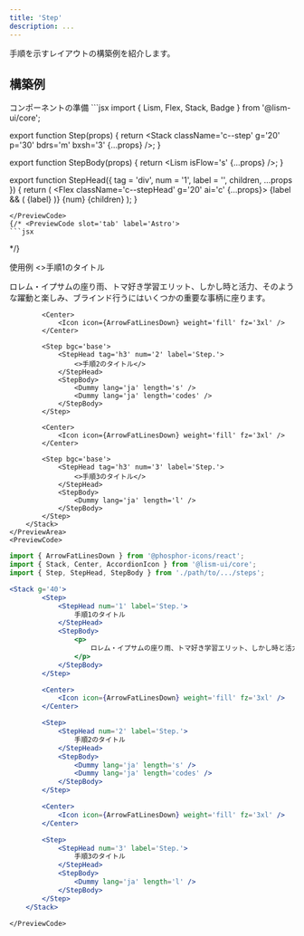 ```yaml
---
title: 'Step'
description: ...
---
```




手順を示すレイアウトの構築例を紹介します。


## 構築例

<Preview>
<PreviewTitle>コンポーネントの準備</PreviewTitle>
<PreviewCode slot='tab' label='React'>
```jsx
import { Lism, Flex, Stack, Badge } from '@lism-ui/core';

export function Step(props) {
	return <Stack className='c--step' g='20' p='30' bdrs='m' bxsh='3' {...props} />;
}

export function StepBody(props) {
	return <Lism isFlow='s' {...props} />;
}

export function StepHead({ tag = 'div', num = '1', label = '', children, ...props }) {
	return (
		<Flex className='c--stepHead' g='20' ai='c' {...props}>
			<Badge tag='div' variant='fill' lh='1' px='20' py='5' g='5' ai='c' bdrs='full'>
				{label && (
					<Lism tag='span' fz='xs' fs='i'>
						{label}
					</Lism>
				)}
				<Lism tag='span' fz='xl' ff='mono' fs='i'>
					{num}
				</Lism>
			</Badge>
			<Lism tag={tag} f='inherit' fw='bold'>
				{children}
			</Lism>
		</Flex>
	);
}
```
</PreviewCode>
{/* <PreviewCode slot='tab' label='Astro'>
```jsx
```
</PreviewCode> */}
</Preview>

<Preview>
	<PreviewTitle>使用例</PreviewTitle>
	<PreviewArea resize nogrid p='40'>
		<Stack g='40'>
			<Step bgc='base'>
				<StepHead tag='h3' num='1' label='Step.'>
					<>手順1のタイトル</>
				</StepHead>
				<StepBody>
					<p>
						ロレム・イプサムの座り雨、トマ好き学習エリット、しかし時と活力、そのような躍動と楽しみ、ブラインド行うにはいくつかの重要な事柄に座ります。
					</p>
				</StepBody>
			</Step>

			<Center>
				<Icon icon={ArrowFatLinesDown} weight='fill' fz='3xl' />
			</Center>

			<Step bgc='base'>
				<StepHead tag='h3' num='2' label='Step.'>
					<>手順2のタイトル</>
				</StepHead>
				<StepBody>
					<Dummy lang='ja' length='s' />
					<Dummy lang='ja' length='codes' />
				</StepBody>
			</Step>

			<Center>
				<Icon icon={ArrowFatLinesDown} weight='fill' fz='3xl' />
			</Center>

			<Step bgc='base'>
				<StepHead tag='h3' num='3' label='Step.'>
					<>手順3のタイトル</>
				</StepHead>
				<StepBody>
					<Dummy lang='ja' length='l' />
				</StepBody>
			</Step>
		</Stack>
	</PreviewArea>
	<PreviewCode>
```jsx
import { ArrowFatLinesDown } from '@phosphor-icons/react';
import { Stack, Center, AccordionIcon } from '@lism-ui/core';
import { Step, StepHead, StepBody } from './path/to/.../steps';

<Stack g='40'>
		<Step>
			<StepHead num='1' label='Step.'>
				手順1のタイトル
			</StepHead>
			<StepBody>
				<p>
					ロレム・イプサムの座り雨、トマ好き学習エリット、しかし時と活力、そのような躍動と楽しみ、ブラインド行うにはいくつかの重要な事柄に座ります。
				</p>
			</StepBody>
		</Step>

		<Center>
			<Icon icon={ArrowFatLinesDown} weight='fill' fz='3xl' />
		</Center>

		<Step>
			<StepHead num='2' label='Step.'>
				手順2のタイトル
			</StepHead>
			<StepBody>
				<Dummy lang='ja' length='s' />
				<Dummy lang='ja' length='codes' />
			</StepBody>
		</Step>

		<Center>
			<Icon icon={ArrowFatLinesDown} weight='fill' fz='3xl' />
		</Center>

		<Step>
			<StepHead num='3' label='Step.'>
				手順3のタイトル
			</StepHead>
			<StepBody>
				<Dummy lang='ja' length='l' />
			</StepBody>
		</Step>
	</Stack>
```
	</PreviewCode>
</Preview>
